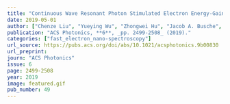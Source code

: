 ```yaml
---
title: "Continuous Wave Resonant Photon Stimulated Electron Energy-Gain and Electron Energy-Loss Spectroscopy of Individual Plasmonic Nanoparticles"
date: 2019-05-01
author: ["Chenze Liu", "Yueying Wu", "Zhongwei Hu", "Jacob A. Busche", "Elliot K. Beutler", "Nicholas P. Montoni", "Thomas M. Moore", "Gregory A. Magel", "Jon P. Camden", "David J. Masiello", "Gerd Duscher", "Philip D. Rack"]
publication: "ACS Photonics, **6**, _pp. 2499-2508_ (2019)."
categories: ["fast_electron_nano-spectroscopy"]
url_source: https://pubs.acs.org/doi/abs/10.1021/acsphotonics.9b00830
url_preprint: 
journ: "ACS Photonics"
issue: 6
page: 2499-2508
year: 2019
image: featured.gif
pub_number: 49
---
```

